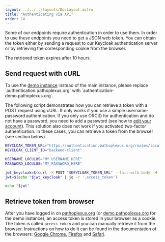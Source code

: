 ```yaml
---
layout: ../../../layouts/DocLayout.astro
title: "Authenticating via API"
order: 14
---
```


Some of our endpoints require authentication in order to use them. In order to use these endpoints you need to get a JSON web token. You can obtain the token either by sending a request to our Keycloak authentication server or by retrieving the corresponding cookie from the browser.

The retrieved token expires after 10 hours.

## Send request with cURL

<InfoBox>
    To use the <a href="https://demo.pathoplexus.org" class="!text-white">demo instance</a> instead of the main instance, please replace `authentication.pathoplexus.org` with `authentication-demo.pathoplexus.org`.
</InfoBox>

The following script demonstrates how you can retrieve a token with a POST request using cURL. It only works if you use a simple username-password authentication. If you only use ORCiD for authentication and do not have a password, you need to add a password (see how to [edit your account](/docs/how-to/edit-account)). This solution also does not work if you activated two-factor authentication. In these cases, you can retrieve a token from the browser (see section below).

```bash
KEYCLOAK_TOKEN_URL="https://authentication.pathoplexus.org/realms/loculus/protocol/openid-connect/token"
KEYCLOAK_CLIENT_ID="backend-client"

USERNAME_LOCULUS="MY_USERNAME_HERE"
PASSWORD_LOCULUS="MY_PASSWORD_HERE"

jwt_keycloak=$(curl -X POST "$KEYCLOAK_TOKEN_URL" --fail-with-body -H 'Content-Type: application/x-www-form-urlencoded' -d "username=$USERNAME_LOCULUS&password=$PASSWORD_LOCULUS&grant_type=password&client_id=$KEYCLOAK_CLIENT_ID")
jwt=$(echo "$jwt_keycloak" | jq -r '.access_token')

echo "$jwt"
```

## Retrieve token from browser

After you have logged in on [pathoplexus.org](https://pathoplexus.org) (or [demo.pathoplexus.org](https://demo.pathoplexus.org) for the demo instance), an access token is stored in your browser as a cookie. The token is called `access_token` and you can manually retrieve it from the browser. Instructions on how to do it can be found in the documentation of the browsers: [Google Chrome](https://developer.chrome.com/docs/devtools/application/cookies), [Firefox](https://firefox-source-docs.mozilla.org/devtools-user/storage_inspector/index.html) and [Safari](https://www.cookieserve.com/knowledge-base/website-cookies/how-do-i-check-cookies-in-safari/).
